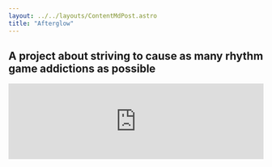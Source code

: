 ```yaml
---
layout: ../../layouts/ContentMdPost.astro
title: "Afterglow"
---
```


## A project about striving to cause as many rhythm game addictions as possible

<iframe
  class="aspect-video"
  width="100%"
  src="https://www.youtube.com/embed/d7IjaXJ-q28"
  title="AFTERGLOW - Game Trailer"
  frameborder="0"
  allow="accelerometer; autoplay; clipboard-write; encrypted-media; gyroscope; picture-in-picture; web-share"
  allowfullscreen
/>

Afterglow is first and foremost a java project, let me make that very clear. The entire reason I made this was because of an assignment at my university, where we were tasked with creating a game of our choosing.

To practice timed events and animation i decided to make a rhythm game. For the music to go with it, I chose my favorite super-high-energy tune, "Brain Power" by Noma. I did try and contact him about a week before uploading the game here, and he actually responded, albeit a few weeks after the game and trailer was complete. He gave me the right to use the song, as long as it would only be used in a non-commercial context, and would not itself be redistributed. The main reason I wanted to upload the game is obviously to let other people actually try the game, and see how they do. I have also uploaded the source code, so that anyone can take a look at how I wrote it all. Enjoy!
